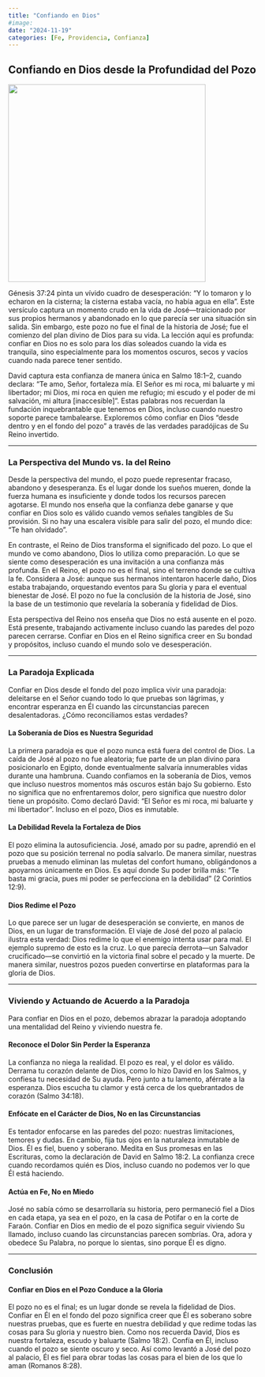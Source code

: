 ```yaml
---
title: "Confiando en Dios"
#image: 
date: "2024-11-19"
categories: [Fe, Providencia, Confianza]
---
```


## Confiando en Dios desde la Profundidad del Pozo

![](images/thepit.webp){fig-align="center" width="400"}

Génesis 37:24 pinta un vívido cuadro de desesperación: "Y lo tomaron y lo echaron en la cisterna; la cisterna estaba vacía, no había agua en ella". Este versículo captura un momento crudo en la vida de José—traicionado por sus propios hermanos y abandonado en lo que parecía ser una situación sin salida. Sin embargo, este pozo no fue el final de la historia de José; fue el comienzo del plan divino de Dios para su vida. La lección aquí es profunda: confiar en Dios no es solo para los días soleados cuando la vida es tranquila, sino especialmente para los momentos oscuros, secos y vacíos cuando nada parece tener sentido.

David captura esta confianza de manera única en Salmo 18:1–2, cuando declara: "Te amo, Señor, fortaleza mía. El Señor es mi roca, mi baluarte y mi libertador; mi Dios, mi roca en quien me refugio; mi escudo y el poder de mi salvación, mi altura \[inaccesible\]". Estas palabras nos recuerdan la fundación inquebrantable que tenemos en Dios, incluso cuando nuestro soporte parece tambalearse. Exploremos cómo confiar en Dios "desde dentro y en el fondo del pozo" a través de las verdades paradójicas de Su Reino invertido.

------------------------------------------------------------------------

### **La Perspectiva del Mundo vs. la del Reino**

Desde la perspectiva del mundo, el pozo puede representar fracaso, abandono y desesperanza. Es el lugar donde los sueños mueren, donde la fuerza humana es insuficiente y donde todos los recursos parecen agotarse. El mundo nos enseña que la confianza debe ganarse y que confiar en Dios solo es válido cuando vemos señales tangibles de Su provisión. Si no hay una escalera visible para salir del pozo, el mundo dice: “Te han olvidado”.

En contraste, el Reino de Dios transforma el significado del pozo. Lo que el mundo ve como abandono, Dios lo utiliza como preparación. Lo que se siente como desesperación es una invitación a una confianza más profunda. En el Reino, el pozo no es el final, sino el terreno donde se cultiva la fe. Considera a José: aunque sus hermanos intentaron hacerle daño, Dios estaba trabajando, orquestando eventos para Su gloria y para el eventual bienestar de José. El pozo no fue la conclusión de la historia de José, sino la base de un testimonio que revelaría la soberanía y fidelidad de Dios.

Esta perspectiva del Reino nos enseña que Dios no está ausente en el pozo. Está presente, trabajando activamente incluso cuando las paredes del pozo parecen cerrarse. Confiar en Dios en el Reino significa creer en Su bondad y propósitos, incluso cuando el mundo solo ve desesperación.

------------------------------------------------------------------------

### **La Paradoja Explicada**

Confiar en Dios desde el fondo del pozo implica vivir una paradoja: deleitarse en el Señor cuando todo lo que pruebas son lágrimas, y encontrar esperanza en Él cuando las circunstancias parecen desalentadoras. ¿Cómo reconciliamos estas verdades?

#### **La Soberanía de Dios es Nuestra Seguridad**

La primera paradoja es que el pozo nunca está fuera del control de Dios. La caída de José al pozo no fue aleatoria; fue parte de un plan divino para posicionarlo en Egipto, donde eventualmente salvaría innumerables vidas durante una hambruna. Cuando confiamos en la soberanía de Dios, vemos que incluso nuestros momentos más oscuros están bajo Su gobierno. Esto no significa que no enfrentaremos dolor, pero significa que nuestro dolor tiene un propósito. Como declaró David: “El Señor es mi roca, mi baluarte y mi libertador”. Incluso en el pozo, Dios es inmutable.

#### **La Debilidad Revela la Fortaleza de Dios**

El pozo elimina la autosuficiencia. José, amado por su padre, aprendió en el pozo que su posición terrenal no podía salvarlo. De manera similar, nuestras pruebas a menudo eliminan las muletas del confort humano, obligándonos a apoyarnos únicamente en Dios. Es aquí donde Su poder brilla más: "Te basta mi gracia, pues mi poder se perfecciona en la debilidad" (2 Corintios 12:9).

#### **Dios Redime el Pozo**

Lo que parece ser un lugar de desesperación se convierte, en manos de Dios, en un lugar de transformación. El viaje de José del pozo al palacio ilustra esta verdad: Dios redime lo que el enemigo intenta usar para mal. El ejemplo supremo de esto es la cruz. Lo que parecía derrota—un Salvador crucificado—se convirtió en la victoria final sobre el pecado y la muerte. De manera similar, nuestros pozos pueden convertirse en plataformas para la gloria de Dios.

------------------------------------------------------------------------

### **Viviendo y Actuando de Acuerdo a la Paradoja**

Para confiar en Dios en el pozo, debemos abrazar la paradoja adoptando una mentalidad del Reino y viviendo nuestra fe.

#### **Reconoce el Dolor Sin Perder la Esperanza**

La confianza no niega la realidad. El pozo es real, y el dolor es válido. Derrama tu corazón delante de Dios, como lo hizo David en los Salmos, y confiesa tu necesidad de Su ayuda. Pero junto a tu lamento, aférrate a la esperanza. Dios escucha tu clamor y está cerca de los quebrantados de corazón (Salmo 34:18).

#### **Enfócate en el Carácter de Dios, No en las Circunstancias**

Es tentador enfocarse en las paredes del pozo: nuestras limitaciones, temores y dudas. En cambio, fija tus ojos en la naturaleza inmutable de Dios. Él es fiel, bueno y soberano. Medita en Sus promesas en las Escrituras, como la declaración de David en Salmo 18:2. La confianza crece cuando recordamos quién es Dios, incluso cuando no podemos ver lo que Él está haciendo.

#### **Actúa en Fe, No en Miedo**

José no sabía cómo se desarrollaría su historia, pero permaneció fiel a Dios en cada etapa, ya sea en el pozo, en la casa de Potifar o en la corte de Faraón. Confiar en Dios en medio de el pozo significa seguir viviendo Su llamado, incluso cuando las circunstancias parecen sombrías. Ora, adora y obedece Su Palabra, no porque lo sientas, sino porque Él es digno.

------------------------------------------------------------------------

### **Conclusión**

#### **Confiar en Dios en el Pozo Conduce a la Gloria**

El pozo no es el final; es un lugar donde se revela la fidelidad de Dios. Confiar en Él en el fondo del pozo significa creer que Él es soberano sobre nuestras pruebas, que es fuerte en nuestra debilidad y que redime todas las cosas para Su gloria y nuestro bien. Como nos recuerda David, Dios es nuestra fortaleza, escudo y baluarte (Salmo 18:2). Confía en Él, incluso cuando el pozo se siente oscuro y seco. Así como levantó a José del pozo al palacio, Él es fiel para obrar todas las cosas para el bien de los que lo aman (Romanos 8:28).
